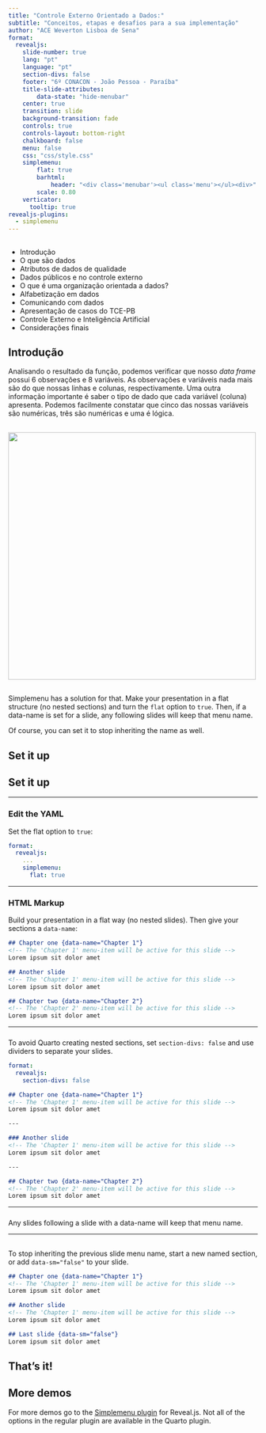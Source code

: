 ```yaml
---
title: "Controle Externo Orientado a Dados:"
subtitle: "Conceitos, etapas e desafios para a sua implementação"
author: "ACE Weverton Lisboa de Sena"
format:
  revealjs:
    slide-number: true
    lang: "pt"
    language: "pt"
    section-divs: false
    footer: "6º CONACON - João Pessoa - Paraíba"
    title-slide-attributes:
        data-state: "hide-menubar"
    center: true
    transition: slide
    background-transition: fade
    controls: true
    controls-layout: bottom-right
    chalkboard: false
    menu: false
    css: "css/style.css"
    simplemenu:
        flat: true
        barhtml:
            header: "<div class='menubar'><ul class='menu'></ul><div>"
        scale: 0.80
    verticator:
      tooltip: true
revealjs-plugins:
  - simplemenu
---
```



## {data-name="Índice" background-color="aquamarine}

::: {.incremental}

- Introdução
- O que são dados
- Atributos de dados de qualidade
- Dados públicos e no controle externo
- O que é uma organização orientada a dados?
- Alfabetização em dados
- Comunicando com dados
- Apresentação de casos do TCE-PB
- Controle Externo e Inteligência Artificial
- Considerações finais


:::



## Introdução {data-name="Introdução"}

::: callout-note
Analisando o resultado da função, podemos verificar que nosso *data frame* possui 6 observações e 8 variáveis. As observações e variáveis nada mais são do que nossas linhas e colunas, respectivamente. Uma outra informação importante é saber o tipo de dado que cada variável (coluna) apresenta. Podemos facilmente constatar que cinco das nossas variáveis são numéricas, três são numéricas e uma é lógica.
:::

##

![](imagens/imagem01.png){fig-align="center" height=500}

##
Simplemenu has a solution for that. Make your presentation in a flat structure (no nested sections) and turn the `flat` option to `true`. Then, if a data-name is set for a slide, any following slides will keep that menu name.

<p class="small">Of course, you can set it to stop inheriting the name as well.</p>


## Set it up {data-name="Parte I"}

## Set it up {data-name="Parte II"}




---

### Edit the YAML
Set the flat option to `true`:
``` yaml
format:
  revealjs:
    ...
    simplemenu:
      flat: true
```

---

### HTML Markup
Build your presentation in a flat way (no nested slides). Then give your sections a `data-name`:

``` markdown
## Chapter one {data-name="Chapter 1"}
<!-- The 'Chapter 1' menu-item will be active for this slide -->
Lorem ipsum sit dolor amet

## Another slide 
<!-- The 'Chapter 1' menu-item will be active for this slide -->
Lorem ipsum sit dolor amet

## Chapter two {data-name="Chapter 2"}
<!-- The 'Chapter 2' menu-item will be active for this slide -->
Lorem ipsum sit dolor amet
```
---

###
To avoid Quarto creating nested sections, set `section-divs: false` and use dividers to separate your slides.

``` yaml
format:
  revealjs:
    section-divs: false
```

``` markdown
## Chapter one {data-name="Chapter 1"}
<!-- The 'Chapter 1' menu-item will be active for this slide -->
Lorem ipsum sit dolor amet

---

### Another slide 
<!-- The 'Chapter 1' menu-item will be active for this slide -->
Lorem ipsum sit dolor amet

---

## Chapter two {data-name="Chapter 2"}
<!-- The 'Chapter 2' menu-item will be active for this slide -->
Lorem ipsum sit dolor amet
```

---

###
Any slides following a slide with a data-name will keep that menu name.

---



## {data-sm="false"}
To stop inheriting the previous slide menu name, start a new named section, or add `data-sm="false"` to your slide.

``` markdown
## Chapter one {data-name="Chapter 1"}
<!-- The 'Chapter 1' menu-item will be active for this slide -->
Lorem ipsum sit dolor amet

## Another slide 
<!-- The 'Chapter 1' menu-item will be active for this slide -->
Lorem ipsum sit dolor amet

## Last slide {data-sm="false"}
Lorem ipsum sit dolor amet
```

## That’s it!

## More demos {data-name="More demos"}

For more demos go to the [Simplemenu plugin](https://github.com/Martinomagnifico/reveal.js-simplemenu) for Reveal.js. 
Not all of the options in the regular plugin are available in the Quarto plugin.
